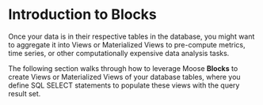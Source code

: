 
# Introduction to Blocks

Once your data is in their respective tables in the database, you might want to aggregate it into Views or Materialized Views to pre-compute metrics, time series, or other computationally expensive data analysis tasks.

The following section walks through how to leverage Moose **Blocks** to create Views or Materialized Views of your database tables, where you define SQL SELECT statements to populate these views with the query result set.
